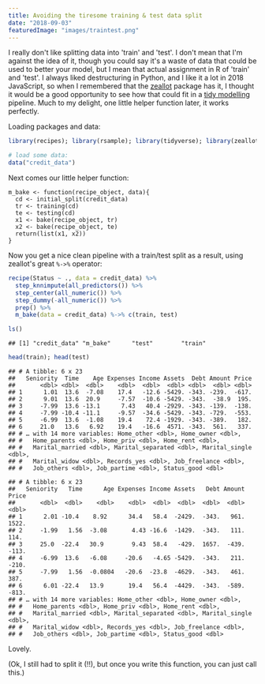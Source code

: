```yaml
---
title: Avoiding the tiresome training & test data split
date: "2018-09-03"
featuredImage: "images/traintest.png"
---
```


I really don't like splitting data into 'train' and 'test'. I don't mean that I'm against the idea of it, though you could say it's a waste of data that could be used to better your model, but I mean that actual assignment in R of 'train' and 'test'. I always liked destructuring in Python, and I like it a lot in 2018 JavaScript, so when I remembered that the [zeallot](https://github.com/r-lib/zeallot/blob/master/vignettes/unpacking-assignment.Rmd) package has it, I thought it would be a good opportunity to see how that could fit in a [tidy modelling](https://github.com/tidymodels) pipeline. Much to my delight, one little helper function later, it works perfectly.

Loading packages and data:

```r
library(recipes); library(rsample); library(tidyverse); library(zeallot)

# load some data:
data("credit_data")
```

Next comes our little helper function:

```r{numberLines: true}
m_bake <- function(recipe_object, data){
  cd <- initial_split(credit_data)
  tr <- training(cd)
  te <- testing(cd)
  x1 <- bake(recipe_object, tr)
  x2 <- bake(recipe_object, te)
  return(list(x1, x2))
}
```

Now you get a nice clean pipeline with a train/test split as a result, using zeallot's great `%->%` operator:

```r
recipe(Status ~ ., data = credit_data) %>%
  step_knnimpute(all_predictors()) %>%
  step_center(all_numeric()) %>%
  step_dummy(-all_numeric()) %>%
  prep() %>%
  m_bake(data = credit_data) %->% c(train, test)

ls()
```

```
## [1] "credit_data" "m_bake"      "test"        "train"
```

```r
head(train); head(test)
```

```
## # A tibble: 6 x 23
##   Seniority  Time    Age Expenses Income Assets  Debt Amount Price
##       <dbl> <dbl>  <dbl>    <dbl>  <dbl>  <dbl> <dbl>  <dbl> <dbl>
## 1      1.01  13.6  -7.08    17.4   -12.6 -5429. -343. -239.  -617.
## 2      9.01  13.6  20.9     -7.57  -10.6 -5429. -343.  -38.9  195.
## 3     -7.99  13.6 -13.1      7.43   40.4 -2929. -343. -139.  -138.
## 4     -7.99 -10.4 -11.1     -9.57  -34.6 -5429. -343. -729.  -553.
## 5     -6.99  13.6  -1.08    19.4    72.4 -1929. -343. -389.   182.
## 6     21.0   13.6   6.92    19.4   -16.6  4571. -343.  561.   337.
## # … with 14 more variables: Home_other <dbl>, Home_owner <dbl>,
## #   Home_parents <dbl>, Home_priv <dbl>, Home_rent <dbl>,
## #   Marital_married <dbl>, Marital_separated <dbl>, Marital_single <dbl>,
## #   Marital_widow <dbl>, Records_yes <dbl>, Job_freelance <dbl>,
## #   Job_others <dbl>, Job_partime <dbl>, Status_good <dbl>
```

```
## # A tibble: 6 x 23
##   Seniority   Time      Age Expenses Income Assets   Debt Amount  Price
##       <dbl>  <dbl>    <dbl>    <dbl>  <dbl>  <dbl>  <dbl>  <dbl>  <dbl>
## 1      2.01 -10.4    8.92      34.4   58.4  -2429.  -343.   961.  1522.
## 2     -1.99   1.56  -3.08       4.43 -16.6  -1429.  -343.   111.   114.
## 3     25.0  -22.4   30.9        9.43  58.4   -429.  1657.  -439.  -113.
## 4     -6.99  13.6   -6.08     -20.6   -4.65 -5429.  -343.   211.  -210.
## 5     -7.99   1.56  -0.0804   -20.6  -23.8  -4629.  -343.   461.   387.
## 6      6.01 -22.4   13.9       19.4   56.4  -4429.  -343.  -589.  -813.
## # … with 14 more variables: Home_other <dbl>, Home_owner <dbl>,
## #   Home_parents <dbl>, Home_priv <dbl>, Home_rent <dbl>,
## #   Marital_married <dbl>, Marital_separated <dbl>, Marital_single <dbl>,
## #   Marital_widow <dbl>, Records_yes <dbl>, Job_freelance <dbl>,
## #   Job_others <dbl>, Job_partime <dbl>, Status_good <dbl>
```

Lovely.

(Ok, I still had to split it (!!), but once you write this function, you can just call this.)
